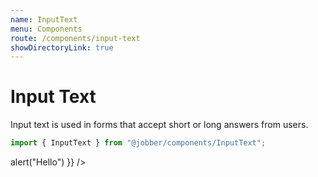 ```yaml
---
name: InputText
menu: Components
route: /components/input-text
showDirectoryLink: true
---
```



# Input Text

<ComponentStatus stage="ready" responsive="yes" accessible="yes" />

Input text is used in forms that accept short or long answers from users.

```ts
import { InputText } from "@jobber/components/InputText";
```

<Playground>
  <InputText placeholder="Ship Name" defaultValue="Rocinante" />
  <InputText
    placeholder="Ship Name"
    defaultValue="Rocinante"
    suffix={{ icon: "job", onClick: () => alert("Hello") }}
  />
  <InputText
    placeholder="Ship Name"
    defaultValue="Rocinante"
    suffix={{ label: "Goodbye" }}
  />
  <InputText
    placeholder="Ship Name"
    defaultValue="Rocinante"
    suffix={{ icon: "gift" }}
  />
  <InputText
    placeholder="Ship Name"
    defaultValue="Rocinante"
    suffix={{ icon: "job", label: "Goodbye" }}
  />
  <InputText
    placeholder="Ship Name"
    defaultValue="Rocinante"
    prefix={{ icon: "home" }}
  />
  <InputText
    placeholder="Ship Name"
    defaultValue="Rocinante"
    prefix={{ label: "Hello with a longer prefix", icon: "gift" }}
  />
  <InputText
    placeholder="Ship Name"
    defaultValue="Rocinante"
    prefix={{ label: "Hello with a longer prefix" }}
  />
</Playground>
